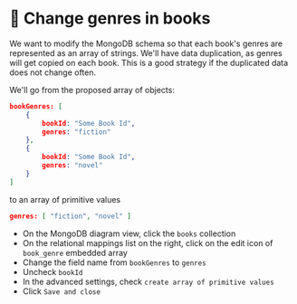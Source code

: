 
# 👐 Change genres in books

We want to modify the MongoDB schema so that each book's genres are represented as an array of strings. We'll have data duplication, as genres will get copied on each book. This is a good strategy if the duplicated data does not change often.

We'll go from the proposed array of objects:

```json
bookGenres: [
    {
        bookId: "Some Book Id",
        genres: "fiction"
    },
    {
        bookId: "Some Book Id",
        genres: "novel"
    }
]
```

to an array of primitive values

```json
genres: [ "fiction", "novel" ]
```

- On the MongoDB diagram view, click the `books` collection
- On the relational mappings list on the right, click on the edit icon of `book_genre` embedded array
- Change the field name from `bookGenres` to `genres`
- Uncheck `bookId`
- In the advanced settings, check `create array of primitive values`
- Click `Save and close`



<Screenshot url="https://www.mongodb.com/products/tools/relational-migrator" src="img/160-image-001.png" alt="Screenshot of the connect modal" />

